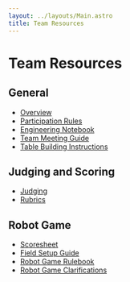 ```yaml
---
layout: ../layouts/Main.astro
title: Team Resources
---
```


# Team Resources

## General

* [Overview](https://firstinspires.blob.core.windows.net/fll/challenge/2024-25/fll-challenge-submerged-overview.pdf)
* [Participation Rules](https://firstinspires.blob.core.windows.net/fll/challenge/2024-25/fll-challenge-submerged-participation-rules.pdf)
* [Engineering Notebook](https://firstinspires.blob.core.windows.net/fll/challenge/2024-25/fll-challenge-submerged-en-eng.pdf)
* [Team Meeting Guide](https://firstinspires.blob.core.windows.net/fll/challenge/2024-25/fll-challenge-submerged-tmg-eng.pdf)
* [Table Building Instructions](https://firstinspires.blob.core.windows.net/fll/challenge/2024-25/fll-challenge-submerged-table-building-instructions.pdf)

## Judging and Scoring

* [Judging](https://firstinspires.blob.core.windows.net/fll/challenge/2024-25/fll-challenge-submerged-judging-session-flowchart.pdf)
* [Rubrics](https://firstinspires.blob.core.windows.net/fll/challenge/2024-25/fll-challenge-submerged-rubrics-color.pdf)

## Robot Game

* [Scoresheet](https://firstinspires.blob.core.windows.net/fll/challenge/2024-25/fll-challenge-submerged-software-scoresheet.pdf)
* [Field Setup Guide](https://firstinspires.blob.core.windows.net/fll/challenge/2024-25/fll-challenge-submerged-field-setup-guide.pdf)
* [Robot Game Rulebook](https://firstinspires.blob.core.windows.net/fll/challenge/2024-25/fll-challenge-submerged-rgr-eng.pdf)
* [Robot Game Clarifications](https://firstinspires.blob.core.windows.net/fll/challenge/2024-25/fll-challenge-updates-and-clarifications.pdf)
